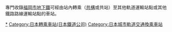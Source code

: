 專門收錄[[福岡市地下鐵|福岡市地下鐵]]可經由站內轉乘（[[共構|共構]]或共站）至其他軌道運輸站點或其他鐵路路線運輸站點的車站。

[[Category:福岡市地下鐵車站|*]]
[[Category:日本轉乘車站(日本鐵道公司)|Category:日本轉乘車站(日本鐵道公司)]]
[[Category:日本城市軌道交通換乘車站|Category:日本城市軌道交通換乘車站]]